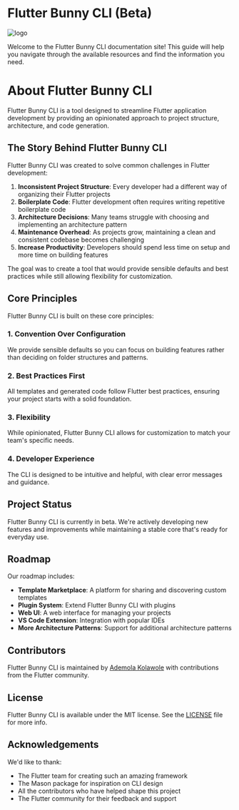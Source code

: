 
<div style={{ display: 'flex', alignItems: 'center' }}>
  <h1 style={{ margin: 0, fontSize: '2.5rem', fontWeight: 'bold' }}>Flutter Bunny CLI (Beta)</h1>
  <Image
    src="/bunny_logo.png"
    alt="logo"
    width={30}
    height={30}
    style={{ marginLeft: '12px' }}
  />
</div>

Welcome to the Flutter Bunny CLI documentation site! This guide will help you navigate through the available resources and find the information you need.
# About Flutter Bunny CLI

Flutter Bunny CLI is a tool designed to streamline Flutter application development by providing an opinionated approach to project structure, architecture, and code generation.

## The Story Behind Flutter Bunny CLI

Flutter Bunny CLI was created to solve common challenges in Flutter development:

1. **Inconsistent Project Structure**: Every developer had a different way of organizing their Flutter projects
2. **Boilerplate Code**: Flutter development often requires writing repetitive boilerplate code
3. **Architecture Decisions**: Many teams struggle with choosing and implementing an architecture pattern
4. **Maintenance Overhead**: As projects grow, maintaining a clean and consistent codebase becomes challenging
5. **Increase Productivity**: Developers should spend less time on setup and more time on building features

The goal was to create a tool that would provide sensible defaults and best practices while still allowing flexibility for customization.

## Core Principles

Flutter Bunny CLI is built on these core principles:
### 1. Convention Over Configuration

We provide sensible defaults so you can focus on building features rather than deciding on folder structures and patterns.

### 2. Best Practices First

All templates and generated code follow Flutter best practices, ensuring your project starts with a solid foundation.

### 3. Flexibility

While opinionated, Flutter Bunny CLI allows for customization to match your team's specific needs.

### 4. Developer Experience

The CLI is designed to be intuitive and helpful, with clear error messages and guidance.

## Project Status

Flutter Bunny CLI is currently in beta. We're actively developing new features and improvements while maintaining a stable core that's ready for everyday use.

## Roadmap

Our roadmap includes:

- **Template Marketplace**: A platform for sharing and discovering custom templates
- **Plugin System**: Extend Flutter Bunny CLI with plugins
- **Web UI**: A web interface for managing your projects
- **VS Code Extension**: Integration with popular IDEs
- **More Architecture Patterns**: Support for additional architecture patterns

## Contributors

Flutter Bunny CLI is maintained by [Ademola Kolawole](https://github.com/demola234) with contributions from the Flutter community.

## License

Flutter Bunny CLI is available under the MIT license. See the [LICENSE](https://github.com/demola234/flutter_bunny_cli/blob/main/LICENSE) file for more info.

## Acknowledgements

We'd like to thank:
- The Flutter team for creating such an amazing framework
- The Mason package for inspiration on CLI design
- All the contributors who have helped shape this project
- The Flutter community for their feedback and support